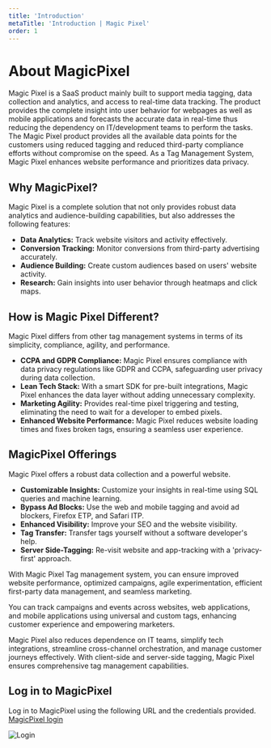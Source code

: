 ---
title: 'Introduction'
metaTitle: 'Introduction | Magic Pixel'
order: 1
---

# About MagicPixel

Magic Pixel is a SaaS product mainly built to support media tagging, data collection and analytics, and access to real-time data tracking. The product provides the complete insight into user behavior for webpages as well as mobile applications and forecasts the accurate data in real-time thus reducing the dependency on IT/development teams to perform the tasks. 
The Magic Pixel product provides all the available data points for the customers using reduced tagging and reduced third-party compliance efforts without compromise on the speed. As a Tag Management System, Magic Pixel enhances website performance and prioritizes data privacy.

## Why MagicPixel?

Magic Pixel is a complete solution that not only provides robust data analytics and audience-building capabilities, but also addresses the following features:
-	**Data Analytics:** Track website visitors and activity effectively.
-	**Conversion Tracking:** Monitor conversions from third-party advertising accurately.
-	**Audience Building:** Create custom audiences based on users' website activity.
-	**Research:** Gain insights into user behavior through heatmaps and click maps.

## How is Magic Pixel Different?

Magic Pixel differs from other tag management systems in terms of its simplicity, compliance, agility, and performance. 

-	**CCPA and GDPR Compliance:** Magic Pixel ensures compliance with data privacy regulations like GDPR and CCPA, safeguarding user privacy during data collection.
-	**Lean Tech Stack:** With a smart SDK for pre-built integrations, Magic Pixel enhances the data layer without adding unnecessary complexity.
-	**Marketing Agility:** Provides real-time pixel triggering and testing, eliminating the need to wait for a developer to embed pixels.
-	**Enhanced Website Performance:** Magic Pixel reduces website loading times and fixes broken tags, ensuring a seamless user experience.

## MagicPixel Offerings

Magic Pixel offers a robust data collection and a powerful website.
 
-	**Customizable Insights:** Customize your insights in real-time using SQL queries and machine learning.
-	**Bypass Ad Blocks:** Use the web and mobile tagging and avoid ad blockers, Firefox ETP, and Safari ITP.
-	**Enhanced Visibility:** Improve your SEO and the website visibility.
-	**Tag Transfer:** Transfer tags yourself without a software developer's help.
-	**Server Side-Tagging:** Re-visit website and app-tracking with a 'privacy-first' approach.

With Magic Pixel Tag management system, you can ensure improved website performance, optimized campaigns, agile experimentation, efficient first-party data management, and seamless marketing. 

You can track campaigns and events across websites, web applications, and mobile applications using universal and custom tags, enhancing customer experience and empowering marketers. 

Magic Pixel also reduces dependence on IT teams, simplify tech integrations, streamline cross-channel orchestration, and manage customer journeys effectively. With client-side and server-side tagging, Magic Pixel ensures comprehensive tag management capabilities.

## Log in to MagicPixel
Log in to MagicPixel using the following URL and the credentials provided.
[MagicPixel login](https://console.magicpixel.io/authentication/login)

![Login](/images/aboutmagicpixelimages/login.png)

